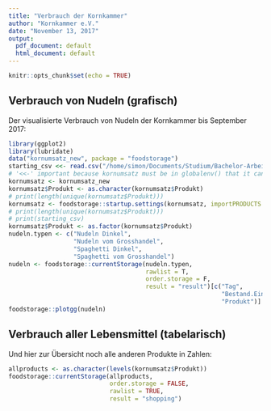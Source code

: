 ```yaml
---
title: "Verbrauch der Kornkammer"
author: "Kornkammer e.V."
date: "November 13, 2017"
output:
  pdf_document: default
  html_document: default
---
```


```r
knitr::opts_chunk$set(echo = TRUE)
```

## Verbrauch von Nudeln (grafisch)


Der visualisierte Verbrauch von Nudeln der Kornkammer bis September 2017:

```r
library(ggplot2)
library(lubridate)
data("kornumsatz_new", package = "foodstorage")
starting_csv <<- read.csv("/home/simon/Documents/Studium/Bachelor-Arbeit/R-paket/foodstorage/data/starting_csv_20171125.csv")
# '<<-' important because kornumsatz must be in globalenv() that it can be found by functions in server UI
kornumsatz <- kornumsatz_new
kornumsatz$Produkt <- as.character(kornumsatz$Produkt) 
# print(length(unique(kornumsatz$Produkt)))
kornumsatz <- foodstorage::startup.settings(kornumsatz, importPRODUCTS = starting_csv)
# print(length(unique(kornumsatz$Produkt)))
# print(starting_csv)
kornumsatz$Produkt <- as.factor(kornumsatz$Produkt)
nudeln.typen <- c("Nudeln Dinkel", 
                  "Nudeln vom Grosshandel", 
                  "Spaghetti Dinkel", 
                  "Spaghetti vom Grosshandel")
nudeln <- foodstorage::currentStorage(nudeln.typen, 
                                      rawlist = T, 
                                      order.storage = F, 
                                      result = "result")[c("Tag", 
                                                           "Bestand.Einheit", 
                                                           "Produkt")]
foodstorage::plotgg(nudeln)
```

## Verbrauch aller Lebensmittel (tabelarisch)

Und hier zur Übersicht noch alle anderen Produkte in Zahlen:

```r
allproducts <- as.character(levels(kornumsatz$Produkt))
foodstorage::currentStorage(allproducts, 
                            order.storage = FALSE, 
                            rawlist = TRUE, 
                            result = "shopping")
```